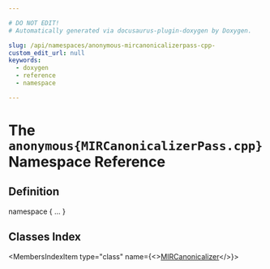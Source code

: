```yaml
---

# DO NOT EDIT!
# Automatically generated via docusaurus-plugin-doxygen by Doxygen.

slug: /api/namespaces/anonymous-mircanonicalizerpass-cpp-
custom_edit_url: null
keywords:
  - doxygen
  - reference
  - namespace

---
```





# The `anonymous{MIRCanonicalizerPass.cpp}` Namespace Reference

<DoxygenPage pluginConfig={pluginConfig}>



## Definition

<CodeBlock>namespace &#123; ... &#125;</CodeBlock>

## Classes Index

<MembersIndex>

<MembersIndexItem
  type="class"
  name={<><a href="/docs/api/classes/anonymous-namespace-mircanonicalizerpass-cpp-/mircanonicalizer">MIRCanonicalizer</a></>}>
</MembersIndexItem>

</MembersIndex>


</DoxygenPage>
